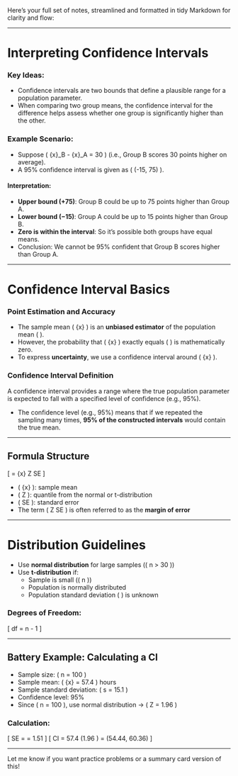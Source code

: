 Here’s your full set of notes, streamlined and formatted in tidy Markdown for clarity and flow:

---

# Interpreting Confidence Intervals

### Key Ideas:
- Confidence intervals are two bounds that define a plausible range for a population parameter.
- When comparing two group means, the confidence interval for the difference helps assess whether one group is significantly higher than the other.

### Example Scenario:
- Suppose \( \bar{x}_B - \bar{x}_A = 30 \) (i.e., Group B scores 30 points higher on average).
- A 95% confidence interval is given as \( (-15, 75) \).

#### Interpretation:
- **Upper bound (+75)**: Group B could be up to 75 points higher than Group A.
- **Lower bound (−15)**: Group A could be up to 15 points higher than Group B.
- **Zero is within the interval**: So it’s possible both groups have equal means.
- Conclusion: We cannot be 95% confident that Group B scores higher than Group A.

---

# Confidence Interval Basics

### Point Estimation and Accuracy
- The sample mean \( \bar{x} \) is an **unbiased estimator** of the population mean \( \mu \).
- However, the probability that \( \bar{x} \) exactly equals \( \mu \) is mathematically zero.
- To express **uncertainty**, we use a confidence interval around \( \bar{x} \).

### Confidence Interval Definition
A confidence interval provides a range where the true population parameter is expected to fall with a specified level of confidence (e.g., 95%).

- The confidence level (e.g., 95%) means that if we repeated the sampling many times, **95% of the constructed intervals** would contain the true mean.

---

## Formula Structure

\[
\text{Confidence Interval} = \bar{x} \pm Z \cdot SE
\]

- \( \bar{x} \): sample mean  
- \( Z \): quantile from the normal or t-distribution  
- \( SE \): standard error  
- The term \( \pm Z \cdot SE \) is often referred to as the **margin of error**

---

# Distribution Guidelines

- Use **normal distribution** for large samples (\( n > 30 \))
- Use **t-distribution** if:
  - Sample is small (\( n \leq 30 \))
  - Population is normally distributed
  - Population standard deviation \( \sigma \) is unknown

### Degrees of Freedom:
\[
df = n - 1
\]

---

## Battery Example: Calculating a CI

- Sample size: \( n = 100 \)
- Sample mean: \( \bar{x} = 57.4 \) hours
- Sample standard deviation: \( s = 15.1 \)
- Confidence level: 95%
- Since \( n = 100 \), use normal distribution → \( Z = 1.96 \)

### Calculation:
\[
SE = \frac{15.1}{\sqrt{100}} = 1.51
\]
\[
CI = 57.4 \pm (1.96 \cdot 1.51) = (54.44,\ 60.36)
\]

---

Let me know if you want practice problems or a summary card version of this!
